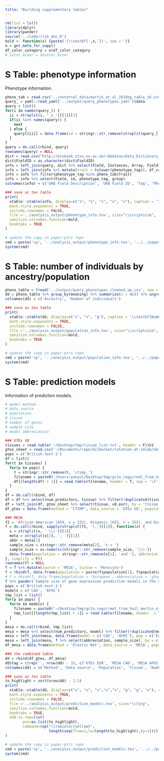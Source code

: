 ```yaml
---
title: "Building supplementary tables"
---
```


```r
rm(list = ls())
library(dplyr)
library(pander)
source('../code/rlib_doc.R')
bold <- function(x) {paste('{\\textbf{',x,'}}', sep ='')}
o = get_meta_for_supp()
df_color_category = o$df_color_category
# color_mixer = o$color_mixer
```

# S Table: phenotype information

Phenotype information.

```r
pheno_tab = read.csv('../external_data/martin_et_al_2019ng_table_s6.csv')
query_ = yaml::read_yaml('../output/query_phenotypes.yaml')$data
query = list()
for(i in names(query_)) {
  ii = strsplit(i, '_x_')[[1]][1]
  if(ii %in% names(query)) {
    next
  } else {
    query[[ii]] = data.frame(id = stringr::str_remove(strsplit(query_[[i]], '_')[[1]][1], 'c'), phenotype_tag = ii)
  }
}
query = do.call(rbind, query)
rownames(query) = NULL
dict = read.csv("http://biobank.ctsu.ox.ac.uk/~bbdatan/Data_Dictionary_Showcase.csv", stringsAsFactors = F)
dict$FieldID = as.character(dict$FieldID)
info = left_join(query, dict %>% select(Field, Instances, Array, FieldID), by = c('id' = 'FieldID'))
info = left_join(info %>% mutate(trait = tolower(phenotype_tag)), df_color_category, by = 'trait')
info = info %>% filter(phenotype_tag %in% pheno_tab$Trait)
info = info %>% select(Field, id, phenotype_tag, group) 
colnames(info) = c('UKB Field Description', 'UKB Field ID', 'Tag', 'Phenotype Category')

### save as tex table
print(
  xtable::xtable(info, display=c("s", "s", "s", "s", "s"), caption = '\\textbf{Meta information of the phenotypes retrieved from UK Biobank which were used in the analysis}. The \`\`Tag\'\' column shows the short name of the phenotyes used in this paper. And phenotypes are assigned into five categories which are shown in \`\`Phenotype Category\'\' column', label = 'tab:trait_table', digits = 5), 
  math.style.exponents = TRUE, 
  include.rownames = FALSE, 
  file ='../analysis_output/phenotype_info.tex', size="\\scriptsize", 
  sanitize.colnames.function=bold,
  booktabs = TRUE
)

# update the copy in paper-ptrs repo
cmd = paste('cp', '../analysis_output/phenotype_info.tex', '../../paper-ptrs/tables/phenotype_info.tex')
system(cmd)
```

# S Table: number of individuals by ancestry/population

```r
pheno_table = fread('../output/query_phenotypes_cleaned_up.csv', sep = ',')
dd = pheno_table %>% group_by(meaning) %>% summarize(n = n()) %>% ungroup()
colnames(dd) = c('Ancestry', 'Number of individuals')

### save as tex table
print(
  xtable::xtable(dd, display=c("s", "s", "g"), caption = '\\textbf{Number of individuals included in the analysis stratified by ancestry}.', label = 'tab:indiv_table', digits = 6), 
  math.style.exponents = TRUE, 
  include.rownames = FALSE, 
  file ='../analysis_output/population_info.tex', size="\\scriptsize", 
  sanitize.colnames.function=bold,
  booktabs = TRUE
)

# update the copy in paper-ptrs repo
cmd = paste('cp', '../analysis_output/population_info.tex', '../../paper-ptrs/tables/population_info.tex')
system(cmd)
```

# S Table: prediction models

Information of prediction models.

```r
# model method 
# data source
# population 
# tissue
# number of genes
# sample size
# model abbreviation

### GTEx V8
tissues = read.table('~/Desktop/tmp/tissue_list.txt', header = F)$V1
gtex_sheet = read.csv('~/Documents/repo/bitbucket/rotation-at-imlab/data/gtex_sample_counts_by_tissue.csv')
pops = c('British-test-1')
df = list()
for(t in tissues) {
  for(p in pops) {
    t = stringr::str_remove(t, 'ctimp_')
    filename = paste0('/Users/yanyul/Desktop/tmp/gcta_regu/reml_from_hail_martin_et_al_traits_x_ctimp_', t, '_x_', p, '.tsv')
    df[[length(df) + 1]] = read.table(filename, header = T, sep = '\t') %>% mutate(population = p, tissue = t)
  }
}
df = do.call(rbind, df)
df = df %>% select(num_predictors, tissue) %>% filter(!duplicated(tissue)) # %>% pander
df = left_join(df, gtex_sheet %>% select(tissue, v8_eur), by = 'tissue')
df_gtex = data.frame(method = 'CTIMP', data_source = 'GTEx V8', population = 'European', tissue = df$tissue, number_of_genes = df$num_predictors, sample_size = df$v8_eur)

### MESA 
f2 = 'African American (AFA, n = 233), Hispanic (HIS, n = 352), and European (CAU, n = 578)'
f = do.call(rbind, sapply(strsplit(f2, '),')[[1]], function(x) {
  x = strsplit(x, ' \\(')[[1]]
  meta = strsplit(x[2], ', ')[[1]]
  abbr = meta[1]
  sample_size = stringr::str_remove(meta[2], 'n = ')
  sample_size = as.numeric(stringr::str_remove(sample_size, '\\)'))
  data.frame(population = stringr::str_remove(x[1], 'and '), abbreviation = abbr, sample_size = sample_size)
}, simplify = F))
rownames(f) = NULL
f = f %>% mutate(source = 'MESA', tissue = 'Monocyte')
f = rbind(f, data.frame(population = paste(f$population[1], f$population[2]), abbreviation = 'AFHI', sample_size = f$sample_size[1] + f$sample_size[2], source = f$source[1], tissue = f$tissue[1]))
# f = rbind(f, data.frame(population = 'European', abbreviation = 'gtex_v8', sample_size = 573, source = 'GTEx_v8', tissue = 'Whole_Blood'))
f %>% pander('Sample size of gene expression prediction models in the analysis')
pops = c('British-test-1')
models = c('CAU', 'AFHI')
tmp_list = list()
for(p in pops) {
  for(m in models) {
    filename = paste0('~/Desktop/tmp/gcta_regu/reml_from_hail_martin_et_al_traits_x_', m, '_x_', p, '.tsv')
    tmp_list[[length(tmp_list) + 1]] = read.table(filename, header  = T, sep = '\t') %>% mutate(population = p, model = m)
  }
}
mesa = do.call(rbind, tmp_list)
mesa = mesa %>% select(num_predictors, model) %>% filter(!duplicated(model)) # %>% pander
mesa = left_join(mesa, data.frame(model = c('CAU', 'AFHI'), pop = c('European', 'African American or Hispanic')), by = 'model')
mesa = left_join(mesa, f %>% select(abbreviation, sample_size), by = c('model' = 'abbreviation'))
df_mesa = data.frame(method = 'Elastic Net', data_source = 'MESA', population = mesa$pop, tissue = 'Monocyte', number_of_genes = mesa$num_predictors, sample_size = mesa$sample_size)

### the combined table
dd = rbind(df_gtex, df_mesa)
dd$tag = c(rep('', nrow(dd) - 3), c('GTEx EUR', 'MESA CAU', 'MESA AFHI'))
colnames(dd) = c('Method', 'Data source', 'Population', 'Tissue', 'Number of genes', 'Sample size', 'Tag')

### save as tex table
to_highlight = sort(nrow(dd) - 1:3)
print(
  xtable::xtable(dd, display=c("s", "s", "s","s","s", "g", "g", "s"), caption = '\\textbf{Meta information of the prediction models used in the analysis}. The highlighted prediction models were used to build PTRS. The \`\`Tag\'\' column shows the short name of the models used in this paper.', label = 'tab:prediction_model', digits = 5), 
  math.style.exponents = TRUE, 
  include.rownames = FALSE, 
  file ='../analysis_output/prediction_models.tex', size="\\tiny", 
  sanitize.colnames.function=bold,
  booktabs = TRUE,
  add.to.row=list(
        pos=as.list(to_highlight),
        command=rep("\\rowcolor{yellow}",
                    length(seq(from=1,to=length(to_highlight),by=1))))
)

# update the copy in paper-ptrs repo
cmd = paste('cp', '../analysis_output/prediction_models.tex', '../../paper-ptrs/tables/prediction_models.tex')
system(cmd)
```